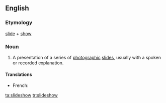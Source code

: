 ==English==

===Etymology===
[[slide]] + [[show]]

===Noun===
{{wikipedia}}
{{en-noun}}

# A presentation of a series of [[photographic]] [[slide]]s, usually with a spoken or recorded explanation.

====Translations====
{{top}}
* French: {{t+|fr|diaporama}}
{{bottom}}

[[ta:slideshow]]
[[tr:slideshow]]